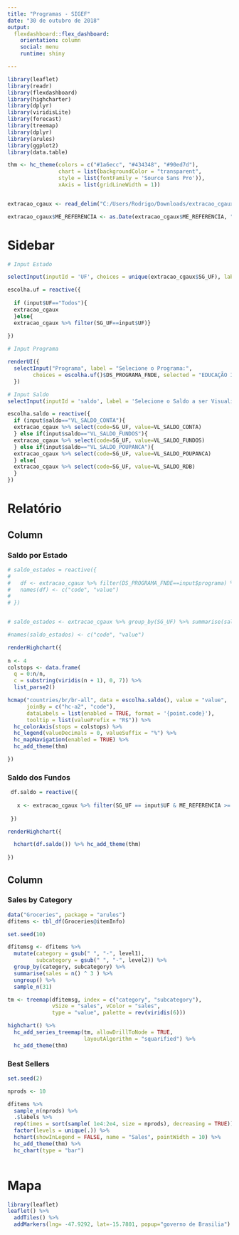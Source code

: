 ```yaml
---
title: "Programas - SIGEF"
date: "30 de outubro de 2018"
output: 
  flexdashboard::flex_dashboard:
    orientation: column
    social: menu
    runtime: shiny

---
```


```r

library(leaflet)
library(readr)
library(flexdashboard)
library(highcharter)
library(dplyr)
library(viridisLite)
library(forecast)
library(treemap)
library(dplyr)
library(arules)
library(ggplot2)
library(data.table)

thm <- hc_theme(colors = c("#1a6ecc", "#434348", "#90ed7d"),
                chart = list(backgroundColor = "transparent",
                style = list(fontFamily = 'Source Sans Pro')),
                xAxis = list(gridLineWidth = 1))


extracao_cgaux <- read_delim("C:/Users/Rodrigo/Downloads/extracao_cgaux.csv",   ";", escape_double = FALSE, col_types = cols(NU_CNPJ = col_character(),         NU_PROCESSO = col_character()), locale = locale(encoding = "latin1"),     trim_ws = TRUE)

extracao_cgaux$ME_REFERENCIA <- as.Date(extracao_cgaux$ME_REFERENCIA, "%d/%m/%Y")


```

Sidebar {.sidebar}
=======================================================================

```r

# Input Estado

selectInput(inputId = 'UF', choices = unique(extracao_cgaux$SG_UF), label = 'Selecione o Estado:', selected = "Todos")

escolha.uf = reactive({
  
  if (input$UF=="Todos"){
  extracao_cgaux
  }else{
  extracao_cgaux %>% filter(SG_UF==input$UF)}
  
})

# Input Programa

renderUI({
  selectInput("Programa", label = "Selecione o Programa:",
        choices = escolha.uf()$DS_PROGRAMA_FNDE, selected = "EDUCAÇÃO INFANTIL - APOIO SUPLEMENTAR")
  })

# Input Saldo
selectInput(inputId = 'saldo', label = 'Selecione o Saldo a ser Visualisado no Mapa:', choices = c("VL_SALDO_CONTA", "VL_SALDO_FUNDOS","VL_SALDO_POUPANCA","VL_SALDO_RDB"), selected = "VL_SALDO_CONTA")

escolha.saldo = reactive({
  if (input$saldo=="VL_SALDO_CONTA"){
  extracao_cgaux %>% select(code=SG_UF, value=VL_SALDO_CONTA)
  } else if(input$saldo=="VL_SALDO_FUNDOS"){
  extracao_cgaux %>% select(code=SG_UF, value=VL_SALDO_FUNDOS)
  } else if(input$saldo=="VL_SALDO_POUPANCA"){
  extracao_cgaux %>% select(code=SG_UF, value=VL_SALDO_POUPANCA) 
  } else{
  extracao_cgaux %>% select(code=SG_UF, value=VL_SALDO_RDB) 
  }
})

```

Relatório
=======================================================================


Column {data-width=600}
-----------------------------------------------------------------------

### Saldo por Estado

```r

# saldo_estados = reactive({
#   
#   df <- extracao_cgaux %>% filter(DS_PROGRAMA_FNDE==input$programa) %>% group_by(SG_UF) %>% summarise(saldo_conta = sum(VL_SALDO_FUNDOS)) 
#   names(df) <- c("code", "value")
#   
# })


# saldo_estados <- extracao_cgaux %>% group_by(SG_UF) %>% summarise(saldo_conta = sum(VL_SALDO_FUNDOS))

#names(saldo_estados) <- c("code", "value")

renderHighchart({
  
n <- 4
colstops <- data.frame(
  q = 0:n/n,
  c = substring(viridis(n + 1), 0, 7)) %>%
  list_parse2()

hcmap("countries/br/br-all", data = escolha.saldo(), value = "value",
      joinBy = c("hc-a2", "code"), 
      dataLabels = list(enabled = TRUE, format = '{point.code}'),
      tooltip = list(valuePrefix = "R$")) %>%
  hc_colorAxis(stops = colstops) %>%
  hc_legend(valueDecimals = 0, valueSuffix = "%") %>%
  hc_mapNavigation(enabled = TRUE) %>%
  hc_add_theme(thm)

})
```

### Saldo dos Fundos

```r

 df.saldo = reactive({
 
   x <- extracao_cgaux %>% filter(SG_UF == input$UF & ME_REFERENCIA >= '2013-01-01') %>% group_by(ME_REFERENCIA) %>% summarise(total_saldo=sum(VL_SALDO_FUNDOS)) %>% select(total_saldo) %>% ts(start = 2013, end = c(2018, 9), frequency = 12)
  
 })  

renderHighchart({

  hchart(df.saldo()) %>% hc_add_theme(thm)
  
})

```


Column {.tabset data-width=400}
-----------------------------------------------------------------------

### Sales by Category

```r
data("Groceries", package = "arules")
dfitems <- tbl_df(Groceries@itemInfo)

set.seed(10)

dfitemsg <- dfitems %>%
  mutate(category = gsub(" ", "-", level1),
         subcategory = gsub(" ", "-", level2)) %>%
  group_by(category, subcategory) %>% 
  summarise(sales = n() ^ 3 ) %>% 
  ungroup() %>% 
  sample_n(31)

tm <- treemap(dfitemsg, index = c("category", "subcategory"),
              vSize = "sales", vColor = "sales",
              type = "value", palette = rev(viridis(6)))

highchart() %>% 
  hc_add_series_treemap(tm, allowDrillToNode = TRUE,
                        layoutAlgorithm = "squarified") %>% 
  hc_add_theme(thm)
```

### Best Sellers

```r
set.seed(2)

nprods <- 10

dfitems %>% 
  sample_n(nprods) %>% 
  .$labels %>% 
  rep(times = sort(sample( 1e4:2e4, size = nprods), decreasing = TRUE)) %>% 
  factor(levels = unique(.)) %>% 
  hchart(showInLegend = FALSE, name = "Sales", pointWidth = 10) %>% 
  hc_add_theme(thm) %>% 
  hc_chart(type = "bar")
  
```

Mapa
=======================================================================

```r

library(leaflet)
leaflet() %>%
  addTiles() %>%
  addMarkers(lng= -47.9292, lat=-15.7801, popup="governo de Brasilia")

```
